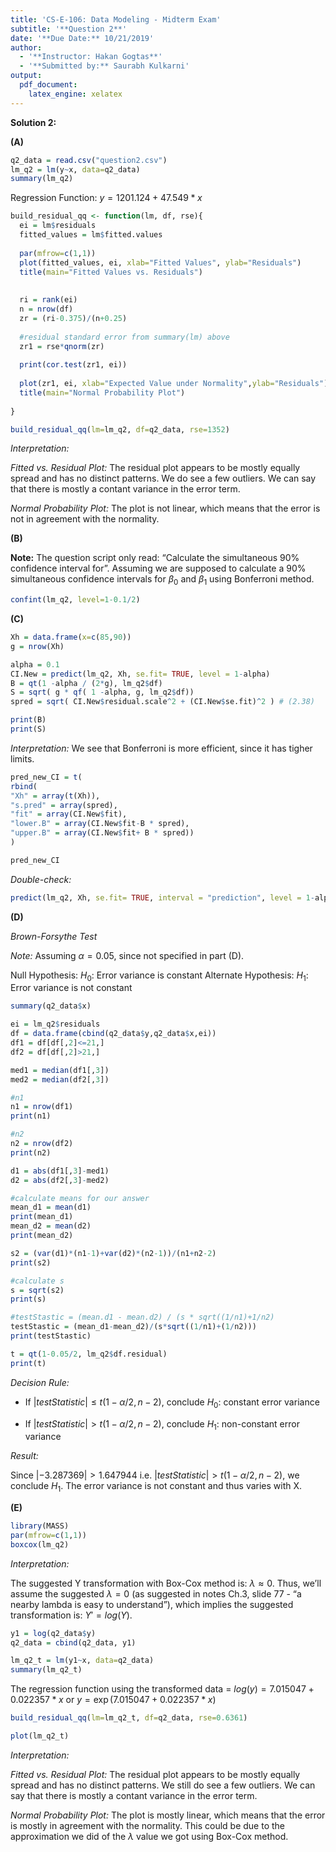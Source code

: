 ```yaml
---
title: 'CS-E-106: Data Modeling - Midterm Exam'
subtitle: '**Question 2**'
date: '**Due Date:** 10/21/2019'
author:
  - '**Instructor: Hakan Gogtas**'
  - '**Submitted by:** Saurabh Kulkarni'
output:
  pdf_document: 
    latex_engine: xelatex
---
```


**Solution 2:**

**(A)**

```r
q2_data = read.csv("question2.csv")
lm_q2 = lm(y~x, data=q2_data)
summary(lm_q2)
```

Regression Function: $y = 1201.124 + 47.549*x$

```r
build_residual_qq <- function(lm, df, rse){
  ei = lm$residuals
  fitted_values = lm$fitted.values
  
  par(mfrow=c(1,1))
  plot(fitted_values, ei, xlab="Fitted Values", ylab="Residuals")
  title(main="Fitted Values vs. Residuals")
  
  
  ri = rank(ei)
  n = nrow(df)
  zr = (ri-0.375)/(n+0.25)
  
  #residual standard error from summary(lm) above
  zr1 = rse*qnorm(zr)
  
  print(cor.test(zr1, ei))
  
  plot(zr1, ei, xlab="Expected Value under Normality",ylab="Residuals")
  title(main="Normal Probability Plot")
    
}

build_residual_qq(lm=lm_q2, df=q2_data, rse=1352)

```



*Interpretation:*

*Fitted vs. Residual Plot:* The residual plot appears to be mostly equally spread and has no distinct patterns. We do see a few outliers. We can say that there is mostly a contant variance in the error term.

*Normal Probability Plot:* The plot is not linear, which means that the error is not in agreement with the normality. 


**(B)**


**Note:** The question script only read: "Calculate the simultaneous 90% confidence interval for". Assuming we are supposed to calculate a 90% simultaneous confidence intervals for $\beta_{0}$ and $\beta_{1}$ using Bonferroni method.


```r
confint(lm_q2, level=1-0.1/2)
```

**(C)**

```r
Xh = data.frame(x=c(85,90))
g = nrow(Xh)

alpha = 0.1
CI.New = predict(lm_q2, Xh, se.fit= TRUE, level = 1-alpha)
B = qt(1 -alpha / (2*g), lm_q2$df)
S = sqrt( g * qf( 1 -alpha, g, lm_q2$df))
spred = sqrt( CI.New$residual.scale^2 + (CI.New$se.fit)^2 ) # (2.38)

print(B)
print(S)

```

*Interpretation:* We see that Bonferroni is more efficient, since it has tigher limits.


```r
pred_new_CI = t(
rbind(
"Xh" = array(t(Xh)),
"s.pred" = array(spred),
"fit" = array(CI.New$fit),
"lower.B" = array(CI.New$fit-B * spred),
"upper.B" = array(CI.New$fit+ B * spred))
)

pred_new_CI
```

*Double-check:*

```r
predict(lm_q2, Xh, se.fit= TRUE, interval = "prediction", level = 1-alpha/g)
```

**(D)**

*Brown-Forsythe Test*

*Note:* Assuming $\alpha = 0.05$, since not specified in part (D).

Null Hypothesis: $H_{0}$: Error variance is constant
Alternate Hypothesis: $H_{1}$: Error variance is not constant


```r
summary(q2_data$x)
```


```r

ei = lm_q2$residuals
df = data.frame(cbind(q2_data$y,q2_data$x,ei))
df1 = df[df[,2]<=21,]
df2 = df[df[,2]>21,]

med1 = median(df1[,3])
med2 = median(df2[,3])

#n1
n1 = nrow(df1)
print(n1)

#n2
n2 = nrow(df2)
print(n2)

d1 = abs(df1[,3]-med1)
d2 = abs(df2[,3]-med2)

#calculate means for our answer 
mean_d1 = mean(d1)
print(mean_d1)
mean_d2 = mean(d2)
print(mean_d2)

s2 = (var(d1)*(n1-1)+var(d2)*(n2-1))/(n1+n2-2)
print(s2)

#calculate s
s = sqrt(s2)
print(s)

#testStastic = (mean.d1 - mean.d2) / (s * sqrt((1/n1)+1/n2)
testStastic = (mean_d1-mean_d2)/(s*sqrt((1/n1)+(1/n2)))  
print(testStastic)

t = qt(1-0.05/2, lm_q2$df.residual) 
print(t)


```

*Decision Rule:*

- If $|testStatistic| \leq t(1-\alpha/2,n-2)$, conclude $H_{0}$: constant error variance

- If $|testStatistic| > t(1-\alpha/2,n-2)$, conclude $H_{1}$: non-constant error variance 

*Result:*

Since $|-3.287369| > 1.647944$ i.e. $|testStatistic| > t(1-\alpha/2,n-2)$, we conclude $H_{1}$. The error variance is not constant and thus varies with X.


**(E)**


```r
library(MASS)
par(mfrow=c(1,1))
boxcox(lm_q2)

```

*Interpretation:*

The suggested Y transformation with Box-Cox method is: $\lambda \approx 0$. Thus, we'll assume the suggested $\lambda = 0$ (as suggested in notes Ch.3, slide 77 - "a nearby lambda is easy to understand"), which implies the suggested transformation is: $Y' = log(Y)$. 


```r
y1 = log(q2_data$y)
q2_data = cbind(q2_data, y1)

```

```r
lm_q2_t = lm(y1~x, data=q2_data)
summary(lm_q2_t)
```

The regression function using the transformed data = $log(y) = 7.015047 + 0.022357*x$ or $y = \exp(7.015047 + 0.022357*x)$

```r
build_residual_qq(lm=lm_q2_t, df=q2_data, rse=0.6361)

```


```r
plot(lm_q2_t)
```

*Interpretation:*

*Fitted vs. Residual Plot:* The residual plot appears to be mostly equally spread and has no distinct patterns. We still do see a few outliers. We can say that there is mostly a contant variance in the error term.

*Normal Probability Plot:* The plot is mostly linear, which means that the error is mostly in agreement with the normality. This could be due to the approximation we did of the $\lambda$ value we got using Box-Cox method.


```r
```


```r
```


```r
```


```r
```


```r
```

